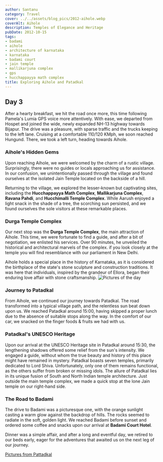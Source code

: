 ```yaml
---
author: Santanu
category: Travel
cover: ../../assets/blog_pics/2012-aihole.webp
coverAlt: Aihole
description: Temples of Elegance and Heritage
pubDate: 2012-10-15
tags:
- badami
- aihole
- architecture of karnataka
- karnataka
- badami court
- jain temple
- mallikarjuna complex
- gps
- hucchappayya math complex
title: Exploring Aihole and Patadkal
---
```



## Day 3

After a hearty breakfast, we hit the road once more, this time following Pamela's Lumia GPS voice more attentively. With ease, we departed from Hospet and joined the wide, newly expanded NH-13 highway towards Bijapur. The drive was a pleasure, with sparse traffic and the trucks keeping to the left lane. Cruising at a comfortable 110/120 KMph, we soon reached Hungund. There, we took a left turn, heading towards Aihole.

### Aihole's Hidden Gems

Upon reaching Aihole, we were welcomed by the charm of a rustic village. Surprisingly, there were no guides or locals approaching us for assistance. In our confusion, we unintentionally passed through the village and found ourselves at the isolated Jain Temple located on the backside of a hill.

Returning to the village, we explored the lesser-known but captivating sites, including the **Hucchappayya Math Complex**, **Mallikarjuna Complex**, **Ravana Pahdi**, and **Hucchimalli Temple Complex**. While Aarush enjoyed a light snack in the shade of a tree, the scorching sun persisted, and we found ourselves the sole visitors at these remarkable places.

### Durga Temple Complex

Our next stop was the **Durga Temple Complex**, the main attraction of Aihole. This time, we were fortunate to find a guide, and after a bit of negotiation, we enlisted his services. Over 90 minutes, he unveiled the historical and architectural marvels of the complex. if you look closely at the temple you will find resemblance with our parliament in New Delhi. 

Aihole holds a special place in the history of Karnataka, as it is considered the birthplace of the state's stone sculpture and construction traditions. It was here that individuals, inspired by the grandeur of Ellora, began their enduring love affair with stone craftsmanship.
<Image src={pic1} alt="Pictures of the day"/>

### Journey to Patadkal

From Aihole, we continued our journey towards Patadkal. The road transformed into a typical village path, and the relentless sun beat down upon us. We reached Patadkal around 15:00, having skipped a proper lunch due to the absence of suitable stops along the way. In the comfort of our car, we snacked on the finger foods & fruits we had  with us.

### Patadkal's UNESCO Heritage

Upon our arrival at the UNESCO Heritage site in Patadkal around 15:30, the lengthening shadows offered some relief from the sun's intensity. We engaged a guide, without whom the true beauty and history of this place might have remained in mystery. Patadkal boasts seven temples, primarily dedicated to Lord Shiva. Unfortunately, only one of them remains functional, as the others suffer from broken or missing idols. The allure of Patadkal lies in its unique fusion of South and North Indian temple architecture. Just outside the main temple complex, we made a quick stop at the lone Jain temple on our right-hand side.

### The Road to Badami

The drive to Badami was a picturesque one, with the orange sunlight casting a warm glow against the backdrop of hills. The rocks seemed to radiate in the soft, golden light. We reached Badami before sunset and ordered some coffee and snacks upon our arrival at **Badami Court Hotel**.

Dinner was a simple affair, and after a long and eventful day, we retired to our beds early, eager for the adventures that awaited us on the next leg of our journey.


[Pictures from Pattadkal](http://www.flickr.com/photos/santm/sets/72157638597315665/)